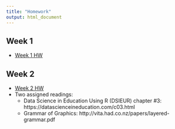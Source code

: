 ```yaml
---
title: "Homework"
output: html_document
---
```


## Week 1

- [Week 1 HW](https://github.com/making-data-science-count/s21-intro-to-data-sci-methods-in-ed/blob/main/homework/homework-week-1.Rmd)

## Week 2

- [Week 2 HW](https://github.com/making-data-science-count/s21-intro-to-data-sci-methods-in-ed/blob/main/homework/homework-week-2.Rmd)
- Two assigned readings:
  - Data Science in Education Using R (DSIEUR) chapter #3: https://datascienceineducation.com/c03.html    
  - Grammar of Graphics: http://vita.had.co.nz/papers/layered-grammar.pdf
